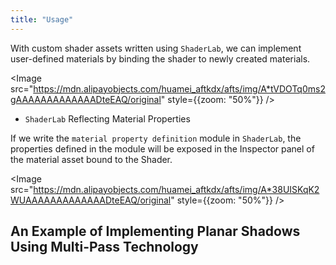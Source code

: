 ```yaml
---
title: "Usage"
---
```


With custom shader assets written using `ShaderLab`, we can implement user-defined materials by binding the shader to newly created materials.

<Image src="https://mdn.alipayobjects.com/huamei_aftkdx/afts/img/A*tVDOTq0ms2gAAAAAAAAAAAAADteEAQ/original" style={{zoom: "50%"}} />

- `ShaderLab` Reflecting Material Properties

If we write the `material property definition` module in `ShaderLab`, the properties defined in the module will be exposed in the Inspector panel of the material asset bound to the Shader.

<Image src="https://mdn.alipayobjects.com/huamei_aftkdx/afts/img/A*38UISKqK2WUAAAAAAAAAAAAADteEAQ/original" style={{zoom: "50%"}} />

## An Example of Implementing Planar Shadows Using Multi-Pass Technology

<Playground href="/embed/shader-lab" />
